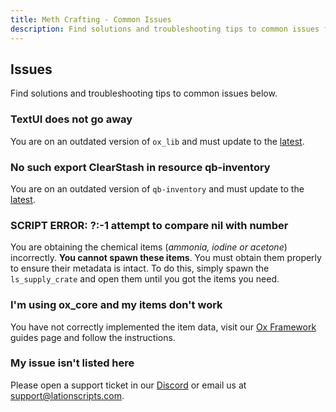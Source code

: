 ```yaml
---
title: Meth Crafting - Common Issues
description: Find solutions and troubleshooting tips to common issues for Meth Crafting
---
```


## Issues
Find solutions and troubleshooting tips to common issues below.

### TextUI does not go away
You are on an outdated version of ```ox_lib``` and must update to the [latest](https://github.com/overextended/ox_lib/releases/latest).

### No such export ClearStash in resource qb-inventory
You are on an outdated version of ```qb-inventory``` and must update to the [latest](https://github.com/qbcore-framework/qb-inventory).

### SCRIPT ERROR: ?:-1 attempt to compare nil with number
You are obtaining the chemical items (*ammonia, iodine or acetone*) incorrectly. **You cannot spawn these items**.
You must obtain them properly to ensure their metadata is intact. To do this, simply spawn the ```ls_supply_crate```
and open them until you got the items you need.

### I'm using ox_core and my items don't work
You have not correctly implemented the item data, visit our [Ox Framework](/lation_meth/guides/ox_core) guides page and follow the instructions.

### My issue isn't listed here
Please open a support ticket in our [Discord](https://discord.gg/9EbY4nM5uu) or email us at support@lationscripts.com.